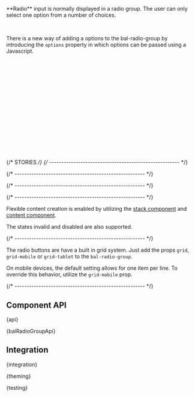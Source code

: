 
<Meta of={RadioStories} />

<StoryHeading of={RadioStories.Basic} hidden></StoryHeading>

<Banner of={RadioStories} />

<Lead>
  **Radio** input is normally displayed in a radio group. The user can only select one option from a number of choices.
</Lead>

<Canvas of={RadioStories.Basic} sourceState="shown" />

<PlaygroundBar of={RadioStories.Basic}></PlaygroundBar>

<br />

There is a new way of adding a options to the bal-radio-group
by introducing the `options` property in which options can be passed using a Javascript.

```html
<bal-radio-group [options]="options"></bal-radio-group>
```

```typescript
import { newBalRadioOption } from '@baloise/ds-core'

@Component({
  selector: 'app-example-component',
  templateUrl: './example-component.component.html',
})
export class ExampleComponent {
  options = [
    newBalRadioOption({ label: 'Label 1', value: '1' }),
    newBalRadioOption({
      label: () => 'Label with <a class="link" href="http://baloise.com">Link</a>',
      value: '2',
    }),
  ]
}
```

{/* STORIES */}
{/* ------------------------------------------------------ */}

<StoryHeading of={RadioStories.FieldControl}></StoryHeading>

<Canvas of={RadioStories.FieldControl} />

{/* ------------------------------------------------------ */}

<StoryHeading of={RadioStories.Vertical}></StoryHeading>

<Canvas of={RadioStories.Vertical} />

{/* ------------------------------------------------------ */}

<StoryHeading of={RadioStories.RadioButton}></StoryHeading>

<Canvas of={RadioStories.RadioButton} />

{/* ------------------------------------------------------ */}

<StoryHeading of={RadioStories.RadioTile}></StoryHeading>

Flexible content creation is enabled by utilizing the [stack component](?path=/docs/components-layout-stack--documentation) and [content component](?path=/docs/components-layout-content--documentation).

The states invalid and disabled are also supported.

<Canvas of={RadioStories.RadioTile} />

{/* ------------------------------------------------------ */}

<StoryHeading of={RadioStories.RadioTileGrid}></StoryHeading>

The radio buttons are have a built in grid system. Just add the props `grid`, `grid-mobile` or `grid-tablet` to the `bal-radio-group`.

On mobile devices, the default setting allows for one item per line. To override this behavior, utilize the `grid-mobile` prop.

<Canvas of={RadioStories.RadioTileGrid} />

{/* ------------------------------------------------------ */}

## Component API


<Markdown>{api}</Markdown>


<Markdown>{balRadioGroupApi}</Markdown>

## Integration


<Markdown>{integration}</Markdown>


<Markdown>{theming}</Markdown>


<Markdown>{testing}</Markdown>

<Footer>
  <LinkCards>
    <LinkCard
      pageTitle="Development/Form"
      description="The indispensable form controls, designed for maximum clarity. Form elements are used in combination with the CSS grid system"
    />
  </LinkCards>
</Footer>
